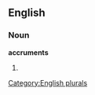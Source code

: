 ==English==

===Noun===
'''accruments'''

# {{plural of|[[accrument]]}}

[[Category:English plurals]]